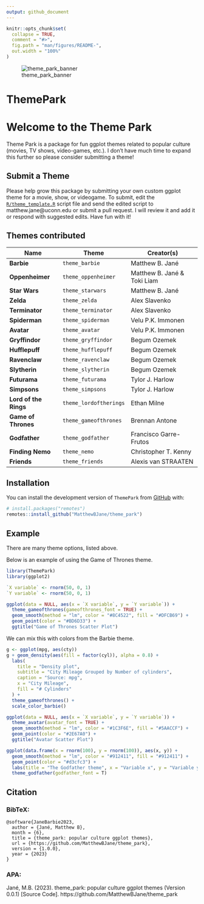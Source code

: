 ```yaml
---
output: github_document
---
```


<!-- README.md is generated from README.Rmd. Please edit that file -->

```r
knitr::opts_chunk$set(
  collapse = TRUE,
  comment = "#>",
  fig.path = "man/figures/README-",
  out.width = "100%"
)
```

![theme_park_banner](https://github.com/MatthewBJane/theme_park/assets/52077481/4c2e2885-d879-46e6-b61d-b253d8382597)

# ThemePark

<!-- badges: start -->
<!-- badges: end -->

# Welcome to the Theme Park
Theme Park is a package for fun ggplot themes related to popular culture (movies, TV shows, video-games, etc.). I don't have much time to expand this further so please consider submitting a theme!

## Submit a Theme
Please help grow this package by submitting your own custom ggplot theme for a movie, show, or videogame. To submit, edit the [`R/theme_template.R`](R/theme_template.R) script file and send the edited script to matthew.jane@uconn.edu or submit a pull request. I will review it and add it or respond with suggested edits. Have fun with it!

## Themes contributed

Name | Theme | Creator(s) |
---- | ----- | ---------- |
**Barbie** | `theme_barbie` | Matthew B. Jané |
**Oppenheimer** | `theme_oppenheimer` | Matthew B. Jané & Toki Liam |
**Star Wars** | `theme_starwars` | Matthew B. Jané |
**Zelda** | `theme_zelda` | Alex Slavenko |
**Terminator** | `theme_terminator` | Alex Slavenko |
**Spiderman** | `theme_spiderman` | Velu P.K. Immonen |
**Avatar** | `theme_avatar` | Velu P.K. Immonen |
**Gryffindor** | `theme_gryffindor` | Begum Ozemek |
**Hufflepuff** | `theme_hufflepuff` | Begum Ozemek |
**Ravenclaw** | `theme_ravenclaw` | Begum Ozemek |
**Slytherin** | `theme_slytherin` | Begum Ozemek |
**Futurama** | `theme_futurama` | Tylor J. Harlow |
**Simpsons** | `theme_simpsons` | Tylor J. Harlow |
**Lord of the Rings** | `theme_lordoftherings` | Ethan Milne |
**Game of Thrones** | `theme_gameofthrones` | Brennan Antone |
**Godfather** | `theme_godfather` | Francisco Garre-Frutos |
**Finding Nemo** | `theme_nemo` | Christopher T. Kenny |
**Friends** | `theme_friends` | Alexis van STRAATEN |


## Installation

You can install the development version of `ThemePark` from [GitHub](https://github.com/) with:

``` r
# install.packages("remotes")
remotes::install_github("MatthewBJane/theme_park")
```

## Example

There are many theme options, listed above. 

Below is an example of using the Game of Thrones theme.

```r
library(ThemePark)
library(ggplot2)

`X variable` <- rnorm(50, 0, 1)
`Y variable` <- rnorm(50, 0, 1)

ggplot(data = NULL, aes(x = `X variable`, y = `Y variable`)) +
  theme_gameofthrones(gameofthrones_font = TRUE) +
  geom_smooth(method = "lm", color = "#8C4522", fill = "#DFCB69") +
  geom_point(color = "#BD6D33") +
  ggtitle("Game of Thrones Scatter Plot")
```

We can mix this with colors from the Barbie theme.

```r
g <- ggplot(mpg, aes(cty))
g + geom_density(aes(fill = factor(cyl)), alpha = 0.8) +
  labs(
    title = "Density plot",
    subtitle = "City Mileage Grouped by Number of cylinders",
    caption = "Source: mpg",
    x = "City Mileage",
    fill = "# Cylinders"
  ) +
  theme_gameofthrones() +
  scale_color_barbie()
```

```r
ggplot(data = NULL, aes(x = `X variable`, y = `Y variable`)) +
  theme_avatar(avatar_font = TRUE) +
  geom_smooth(method = "lm", color = "#1C3F6E", fill = "#5AACCF") +
  geom_point(color = "#2E67A0") +
  ggtitle("Avatar Scatter Plot")
```


```r
ggplot(data.frame(x = rnorm(100), y = rnorm(100)), aes(x, y)) +
  geom_smooth(method = "lm", color = "#912411", fill = "#912411") +
  geom_point(color = "#d3cfc3") +
  labs(title = "The Godfather theme", x = "Variable x", y = "Variable y") +
  theme_godfather(godfather_font = T)
```


## Citation

### BibTeX:
```
@software{JaneBarbie2023,
  author = {Jané, Matthew B},
  month = {6},
  title = {theme_park: popular culture ggplot themes},
  url = {https://github.com/MatthewBJane/theme_park},
  version = {1.0.0},
  year = {2023}
}
```
### APA:
Jané, M.B. (2023). theme_park: popular culture ggplot themes (Version 0.0.1) [Source Code]. https://github.com/MatthewBJane/theme_park
